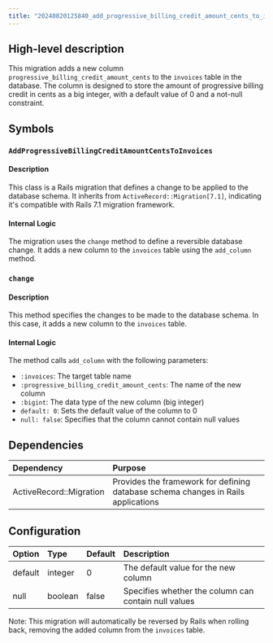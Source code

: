 ```yaml
---
title: "20240820125840_add_progressive_billing_credit_amount_cents_to_invoices.rb"
---
```


## High-level description
This migration adds a new column `progressive_billing_credit_amount_cents` to the `invoices` table in the database. The column is designed to store the amount of progressive billing credit in cents as a big integer, with a default value of 0 and a not-null constraint.

## Symbols

### `AddProgressiveBillingCreditAmountCentsToInvoices`
#### Description
This class is a Rails migration that defines a change to be applied to the database schema. It inherits from `ActiveRecord::Migration[7.1]`, indicating it's compatible with Rails 7.1 migration framework.

#### Internal Logic
The migration uses the `change` method to define a reversible database change. It adds a new column to the `invoices` table using the `add_column` method.

### `change`
#### Description
This method specifies the changes to be made to the database schema. In this case, it adds a new column to the `invoices` table.

#### Internal Logic
The method calls `add_column` with the following parameters:
- `:invoices`: The target table name
- `:progressive_billing_credit_amount_cents`: The name of the new column
- `:bigint`: The data type of the new column (big integer)
- `default: 0`: Sets the default value of the column to 0
- `null: false`: Specifies that the column cannot contain null values

## Dependencies
| Dependency | Purpose |
|:-----------|:--------|
| ActiveRecord::Migration | Provides the framework for defining database schema changes in Rails applications |

## Configuration
| Option | Type | Default | Description |
|:-------|:-----|:--------|:------------|
| default | integer | 0 | The default value for the new column |
| null | boolean | false | Specifies whether the column can contain null values |

Note: This migration will automatically be reversed by Rails when rolling back, removing the added column from the `invoices` table.